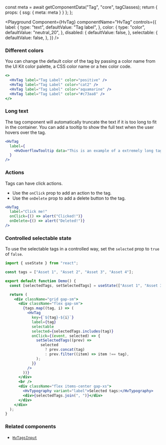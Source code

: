 



  const meta = await getComponentData("Tag", "core", tagClasses);
  return { props: { ssg: { meta: meta } } };
};

<Description />

<Page>

<Playground
  Component={HvTag}
  componentName="HvTag"
  controls={{
    label: {
      type: "text",
      defaultValue: "Tag label",
    },
    color: {
      type: "color",
      defaultValue: "neutral_20",
    },
    disabled: {
      defaultValue: false,
    },
    selectable: {
      defaultValue: false,
    },
  }}
/>

### Different colors

You can change the default color of the tag by passing a color name from the UI Kit color palette, a CSS color name or a hex color code.

```jsx live
<>
  <HvTag label="Tag Label" color="positive" />
  <HvTag label="Tag Label" color="cat2" />
  <HvTag label="Tag Label" color="aquamarine" />
  <HvTag label="Tag Label" color="#c73aa8" />
</>
```

### Long text

The tag component will automatically truncate the text if it is too long to fit in the container. You can add a tooltip to show the full text when the user hovers over the tag.

```jsx live
<HvTag
  label={
    <HvOverflowTooltip data="This is an example of a extremely long tag" />
  }
/>
```

### Actions

Tags can have click actions.

- Use the `onClick` prop to add an action to the tag.
- Use the `onDelete` prop to add a delete button to the tag.

```jsx live
<HvTag
  label="Click me!"
  onClick={() => alert("Clicked!")}
  onDelete={() => alert("Deleted!")}
/>
```

### Controlled selectable state

To use the selectable tags in a controlled way, set the `selected` prop to `true` of `false`.

```jsx live
import { useState } from "react";

const tags = ["Asset 1", "Asset 2", "Asset 3", "Asset 4"];

export default function Demo() {
  const [selectedTags, setSelectedTags] = useState(["Asset 1", "Asset 3"]);

  return (
    <div className="grid gap-sm">
      <div className="flex gap-sm">
        {tags.map((tag, i) => (
          <HvTag
            key={`${tag}-${i}`}
            label={tag}
            selectable
            selected={selectedTags.includes(tag)}
            onClick={(event, selected) => {
              setSelectedTags((prev) =>
                selected
                  ? prev.concat(tag)
                  : prev.filter((item) => item !== tag),
              );
            }}
          />
        ))}
      </div>
      <br />
      <div className="flex items-center gap-xs">
        <HvTypography variant="label">Selected tags:</HvTypography>
        <div>{selectedTags.join(", ")}</div>
      </div>
    </div>
  );
}
```

### Related components

- [`HvTagsInput`](/components/tagsInput)

</Page>
